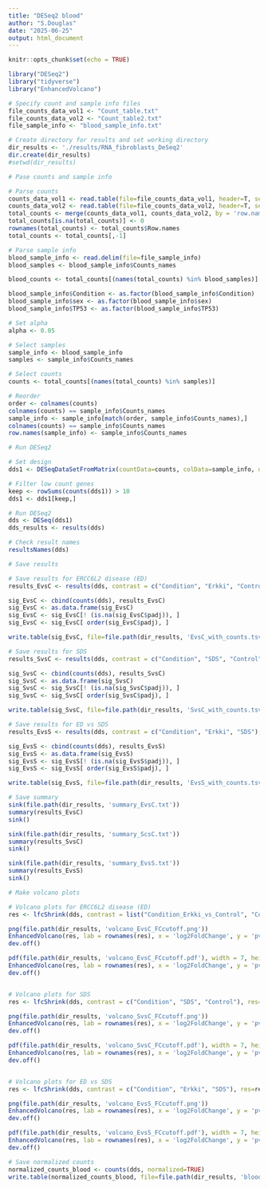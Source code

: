 ---
title: "DESeq2 blood"
author: "S.Douglas"
date: "2025-06-25"
output: html_document
---

```{r setup, include=FALSE}
knitr::opts_chunk$set(echo = TRUE)
```

```{r}
library("DESeq2")
library("tidyverse")
library("EnhancedVolcano")
```

```{r}
# Specify count and sample info files
file_counts_data_vol1 <- "Count_table.txt"
file_counts_data_vol2 <- "Count_table2.txt"
file_sample_info <- "blood_sample_info.txt"
```

```{r}
# Create directory for results and set working directory
dir_results <- './results/RNA_fibroblasts_DeSeq2'
dir.create(dir_results)
#setwd(dir_results)
```

```{r}
# Pase counts and sample info

# Parse counts
counts_data_vol1 <- read.table(file=file_counts_data_vol1, header=T, sep="\t", row.names=1)
counts_data_vol2 <- read.table(file=file_counts_data_vol2, header=T, sep="\t", row.names=1)
total_counts <- merge(counts_data_vol1, counts_data_vol2, by = 'row.names', all = TRUE)
total_counts[is.na(total_counts)] <- 0 
rownames(total_counts) <- total_counts$Row.names
total_counts <- total_counts[,-1]

# Parse sample info
blood_sample_info <- read.delim(file=file_sample_info)
blood_samples <- blood_sample_info$Counts_names

blood_counts <- total_counts[(names(total_counts) %in% blood_samples)]

blood_sample_info$Condition <- as.factor(blood_sample_info$Condition)
blood_sample_info$sex <- as.factor(blood_sample_info$sex)
blood_sample_info$TP53 <- as.factor(blood_sample_info$TP53)
```

```{r}
# Set alpha
alpha <- 0.05
```

```{r}
# Select samples
sample_info <- blood_sample_info
samples <- sample_info$Counts_names

# Select counts
counts <- total_counts[(names(total_counts) %in% samples)]

# Reorder
order <- colnames(counts)
colnames(counts) == sample_info$Counts_names
sample_info <- sample_info[match(order, sample_info$Counts_names),]
colnames(counts) == sample_info$Counts_names
row.names(sample_info) <- sample_info$Counts_names
```

```{r}
# Run DESeq2

# Set design
dds1 <- DESeqDataSetFromMatrix(countData=counts, colData=sample_info, design = ~ TP53 + sex + Condition)

# Filter low count genes
keep <- rowSums(counts(dds1)) > 10
dds1 <- dds1[keep,]

# Run DESeq2
dds <- DESeq(dds1)
dds_results <- results(dds)

# Check result names
resultsNames(dds)
```

```{r}
# Save results

# Save results for ERCC6L2 disease (ED)
results_EvsC <- results(dds, contrast = c("Condition", "Erkki", "Control"), alpha=alpha)

sig_EvsC <- cbind(counts(dds), results_EvsC)
sig_EvsC <- as.data.frame(sig_EvsC)
sig_EvsC <- sig_EvsC[! (is.na(sig_EvsC$padj)), ]
sig_EvsC <- sig_EvsC[ order(sig_EvsC$padj), ]

write.table(sig_EvsC, file=file.path(dir_results, 'EvsC_with_counts.tsv'), sep="\t", row.names=T, quote=F)

# Save results for SDS
results_SvsC <- results(dds, contrast = c("Condition", "SDS", "Control"), alpha = alpha)

sig_SvsC <- cbind(counts(dds), results_SvsC)
sig_SvsC <- as.data.frame(sig_SvsC)
sig_SvsC <- sig_SvsC[! (is.na(sig_SvsC$padj)), ]
sig_SvsC <- sig_SvsC[ order(sig_SvsC$padj), ]

write.table(sig_SvsC, file=file.path(dir_results, 'SvsC_with_counts.tsv'), sep="\t", row.names=T, quote=F)

# Save results for ED vs SDS
results_EvsS <- results(dds, contrast = c("Condition", "Erkki", "SDS"), alpha = alpha)

sig_EvsS <- cbind(counts(dds), results_EvsS)
sig_EvsS <- as.data.frame(sig_EvsS)
sig_EvsS <- sig_EvsS[! (is.na(sig_EvsS$padj)), ]
sig_EvsS <- sig_EvsS[ order(sig_EvsS$padj), ]

write.table(sig_EvsS, file=file.path(dir_results, 'EvsS_with_counts.tsv'), sep="\t", row.names=T, quote=F)
```

```{r}
# Save summary
sink(file.path(dir_results, 'summary_EvsC.txt'))
summary(results_EvsC)
sink()

sink(file.path(dir_results, 'summary_ScsC.txt'))
summary(results_SvsC)
sink()

sink(file.path(dir_results, 'summary_EvsS.txt'))
summary(results_EvsS)
sink()
```

```{r}
# Make volcano plots

# Volcano plots for ERCC6L2 disease (ED)
res <- lfcShrink(dds, contrast = list("Condition_Erkki_vs_Control", "Condition_SDS_vs_Control"), res=results_EvsC, type = 'ashr')

png(file.path(dir_results, 'volcano_EvsC_FCcutoff.png'))
EnhancedVolcano(res, lab = rownames(res), x = 'log2FoldChange', y = 'pvalue', title = 'EvsC, blood', FCcutoff = 0.25)
dev.off()

pdf(file.path(dir_results, 'volcano_EvsC_FCcutoff.pdf'), width = 7, height = 7)
EnhancedVolcano(res, lab = rownames(res), x = 'log2FoldChange', y = 'pvalue', title = 'EvsC, blood', FCcutoff = 0.25)
dev.off()


# Volcano plots for SDS
res <- lfcShrink(dds, contrast = c("Condition", "SDS", "Control"), res=results_SvsC, type = 'ashr')

png(file.path(dir_results, 'volcano_SvsC_FCcutoff.png'))
EnhancedVolcano(res, lab = rownames(res), x = 'log2FoldChange', y = 'pvalue', title = 'SvsC, blood', FCcutoff = 0.25)
dev.off()

pdf(file.path(dir_results, 'volcano_SvsC_FCcutoff.pdf'), width = 7, height = 7)
EnhancedVolcano(res, lab = rownames(res), x = 'log2FoldChange', y = 'pvalue', title = 'SvsC, blood', FCcutoff = 0.25)
dev.off()


# Volcano plots for ED vs SDS
res <- lfcShrink(dds, contrast = c("Condition", "Erkki", "SDS"), res=results_EvsS, type = 'ashr')

png(file.path(dir_results, 'volcano_EvsS_FCcutoff.png'))
EnhancedVolcano(res, lab = rownames(res), x = 'log2FoldChange', y = 'pvalue', title = 'EvsS, blood', FCcutoff = 0.25)
dev.off()

pdf(file.path(dir_results, 'volcano_EvsS_FCcutoff.pdf'), width = 7, height = 7)
EnhancedVolcano(res, lab = rownames(res), x = 'log2FoldChange', y = 'pvalue', title = 'EvsS, blood', FCcutoff = 0.25)
dev.off()
```

```{r}
# Save normalized counts
normalized_counts_blood <- counts(dds, normalized=TRUE)
write.table(normalized_counts_blood, file=file.path(dir_results, 'blood_normalized_counts.tsv'), sep="\t", row.names=T, quote=F)
```

